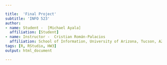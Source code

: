 ```yaml
---

title:  'Final Project'
subtitle: 'INFO 523'
author:
- name: Student -  [Michael Ayala]
  affiliation: [Student]
- name: Instructor -  Cristian Román-Palacios
  affiliation: School of Information, University of Arizona, Tucson, AZ
tags: [R, RStudio, HW3]
output: html_document

---
```


